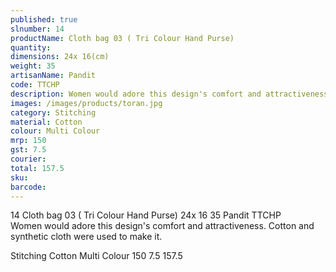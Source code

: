 ---
published: true
slnumber: 14
productName: Cloth bag 03 ( Tri Colour Hand Purse)
quantity:
dimensions: 24x 16(cm)	
weight: 35
artisanName: Pandit
code: TTCHP
description: Women would adore this design's comfort and attractiveness. Cotton and synthetic cloth were used to make it.
images: /images/products/toran.jpg
category: Stitching
material: Cotton
colour: Multi Colour
mrp: 150
gst: 7.5
courier:	
total: 157.5
sku:
barcode:
---
14	Cloth bag 03 ( Tri Colour Hand Purse)		24x 16	35	Pandit	TTCHP	
Women would adore this design's comfort and attractiveness. Cotton and synthetic cloth were used to make it.		

Stitching	Cotton	Multi Colour	150	7.5		157.5												
